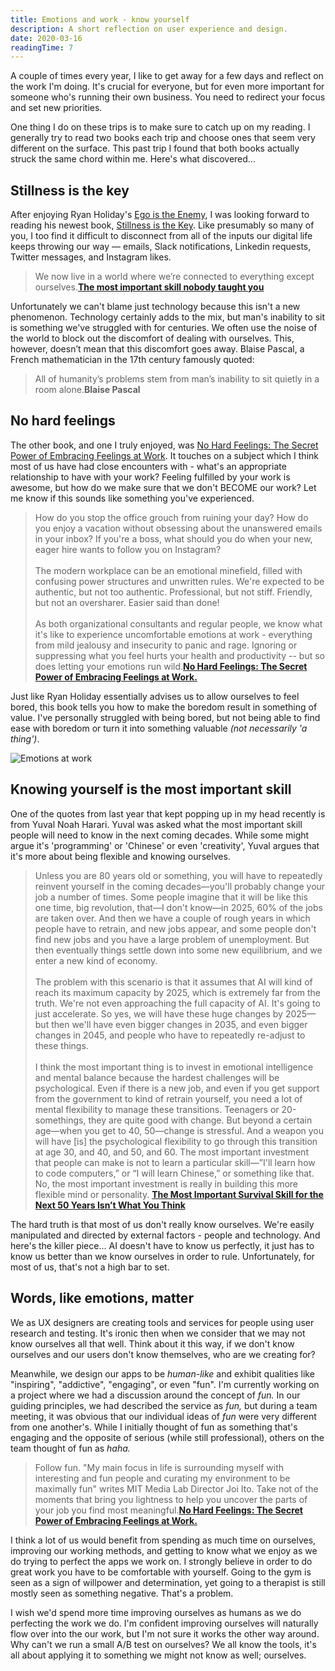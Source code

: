 ```yaml
---
title: Emotions and work - know yourself
description: A short reflection on user experience and design.
date: 2020-03-16
readingTime: 7
---
```


A couple of times every year, I like to get away for a few days and reflect on the work I'm doing. It's crucial for everyone, but for even more important for someone who's running their own business. You need to redirect your focus and set new priorities.

One thing I do on these trips is to make sure to catch up on my reading. I generally try to read two books each trip and choose ones that seem very different on the surface. This past trip I found that both books actually struck the same chord within me. Here's what discovered...

## Stillness is the key

After enjoying Ryan Holiday's [Ego is the Enemy](https://smile.amazon.com/Tim-Ferriss-Audio-Ego-Enemy/dp/B01GSIZ9EY/ref=sr_1_1?crid=2QI5CWTPP8U68&keywords=ego+is+the+enemy&qid=1583912464&sprefix=ego+is+%2Caps%2C218&sr=8-1), I was looking forward to reading his newest book, [Stillness is the Key](https://smile.amazon.com/gp/product/0525538585/ref=dbs_a_def_rwt_bibl_vppi_i1). Like presumably so many of you, I too find it difficult to disconnect from all of the inputs our digital life keeps throwing our way — emails, Slack notifications, Linkedin requests, Twitter messages, and Instagram likes.

> We now live in a world where we’re connected to everything except ourselves.**[The most important skill nobody taught you](https://medium.com/personal-growth/the-most-important-skill-nobody-taught-you-9b162377ab77)**

Unfortunately we can't blame just technology because this isn't a new phenomenon. Technology certainly adds to the mix, but man's inability to sit is something we've struggled with for centuries. We often use the noise of the world to block out the discomfort of dealing with ourselves. This, however, doesn’t mean that this discomfort goes away. Blaise Pascal, a French mathematician in the 17th century famously quoted:

> All of humanity’s problems stem from man’s inability to sit quietly in a room alone.**Blaise Pascal**

## No hard feelings

The other book, and one I truly enjoyed, was [No Hard Feelings: The Secret Power of Embracing Feelings at Work](https://smile.amazon.com/No-Hard-Feelings-Embracing-Emotions/dp/0525533834/ref=sr_1_1?keywords=emotions+at+work&qid=1583913340&s=books&sr=1-1). It touches on a subject which I think most of us have had close encounters with - what's an appropriate relationship to have with your work? Feeling fulfilled by your work is awesome, but how do we make sure that we don't BECOME our work? Let me know if this sounds like something you've experienced.

> How do you stop the office grouch from ruining your day? How do you enjoy a vacation without obsessing about the unanswered emails in your inbox? If you're a boss, what should you do when your new, eager hire wants to follow you on Instagram? 
> <br /><br />
> The modern workplace can be an emotional minefield, filled with confusing power structures and unwritten rules. We're expected to be authentic, but not too authentic. Professional, but not stiff. Friendly, but not an oversharer. Easier said than done!
> <br /><br />
> As both organizational consultants and regular people, we know what it's like to experience uncomfortable emotions at work - everything from mild jealousy and insecurity to panic and rage. Ignoring or suppressing what you feel hurts your health and productivity -- but so does letting your emotions run wild.**[No Hard Feelings: The Secret Power of Embracing Feelings at Work.](https://smile.amazon.com/No-Hard-Feelings-Embracing-Emotions/dp/0525533834/ref=sr_1_1?keywords=emotions+at+work&qid=1583913340&s=books&sr=1-1)**

Just like Ryan Holiday essentially advises us to allow ourselves to feel bored, this book tells you how to make the boredom result in something of value. I've personally struggled with being bored, but not being able to find ease with boredom or turn it into something valuable _(not necessarily 'a thing')_.

![Emotions at work](emotions-work.jpg)

## Knowing yourself is the most important skill

One of the quotes from last year that kept popping up in my head recently is from Yuval Noah Harari. Yuval was asked what the most important skill people will need to know in the next coming decades. While some might argue it's 'programming' or 'Chinese' or even 'creativity', Yuval argues that it's more about being flexible and knowing ourselves.

> Unless you are 80 years old or something, you will have to repeatedly reinvent yourself in the coming decades—you'll probably change your job a number of times. Some people imagine that it will be like this one time, big revolution, that—I don't know—in 2025, 60% of the jobs are taken over. And then we have a couple of rough years in which people have to retrain, and new jobs appear, and some people don't find new jobs and you have a large problem of unemployment. But then eventually things settle down into some new equilibrium, and we enter a new kind of economy.
> <br /><br />
> The problem with this scenario is that it assumes that AI will kind of reach its maximum capacity by 2025, which is extremely far from the truth. We're not even approaching the full capacity of AI. It's going to just accelerate. So yes, we will have these huge changes by 2025—but then we'll have even bigger changes in 2035, and even bigger changes in 2045, and people who have to repeatedly re-adjust to these things.
> <br /><br />
> I think the most important thing is to invest in emotional intelligence and mental balance because the hardest challenges will be psychological. Even if there is a new job, and even if you get support from the government to kind of retrain yourself, you need a lot of mental flexibility to manage these transitions. Teenagers or 20-somethings, they are quite good with change. But beyond a certain age—when you get to 40, 50—change is stressful. And a weapon you will have [is] the psychological flexibility to go through this transition at age 30, and 40, and 50, and 60. The most important investment that people can make is not to learn a particular skill—”I'll learn how to code computers,” or “I will learn Chinese,” or something like that. No, the most important investment is really in building this more flexible mind or personality.
> **[The Most Important Survival Skill for the Next 50 Years Isn’t What You Think](https://www.gq.com/story/yuval-noah-harari-tech-future-survival?utm_source=densediscovery&utm_medium=email&utm_campaign=newsletter)**

The hard truth is that most of us don't really know ourselves. We're easily manipulated and directed by external factors - people and technology. And here's the killer piece... AI doesn't have to know us perfectly, it just has to know us better than we know ourselves in order to rule. Unfortunately, for most of us, that's not a high bar to set.

## Words, like emotions, matter

We as UX designers are creating tools and services for people using user research and testing. It's ironic then when we consider that we may not know ourselves all that well. Think about it this way, if we don't know ourselves and our users don't know themselves, who are we creating for?

Meanwhile, we design our apps to be _human-like_ and exhibit qualities like "inspiring", "addictive", "engaging", or even "fun". I'm currently working on a project where we had a discussion around the concept of _fun._ In our guiding principles, we had described the service as _fun,_ but during a team meeting, it was obvious that our individual ideas of _fun_ were very different from one another's. While I initially thought of fun as something that's engaging and the opposite of serious (while still professional), others on the team thought of fun as _haha._

> Follow fun. "My main focus in life is surrounding myself with interesting and fun people and curating my environment to be maximally fun" writes MIT Media Lab Director Joi Ito. Take not of the moments that bring you lightness to help you uncover the parts of your job you find most meaningful.**[No Hard Feelings: The Secret Power of Embracing Feelings at Work.](https://smile.amazon.com/No-Hard-Feelings-Embracing-Emotions/dp/0525533834/ref=sr_1_1?keywords=emotions+at+work&qid=1583913340&s=books&sr=1-1)**

I think a lot of us would benefit from spending as much time on ourselves, improving our working methods, and getting to know what we enjoy as we do trying to perfect the apps we work on. I strongly believe in order to do great work you have to be comfortable with yourself. Going to the gym is seen as a sign of willpower and determination, yet going to a therapist is still mostly seen as something negative. That's a problem.

I wish we'd spend more time improving ourselves as humans as we do perfecting the work we do. I'm confident improving ourselves will naturally flow over into the our work, but I'm not sure it works the other way around. Why can't we run a small A/B test on ourselves? We all know the tools, it's all about applying it to something we might not know as well; ourselves.